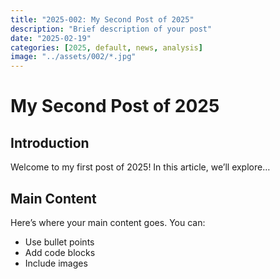 ```yaml
---
title: "2025-002: My Second Post of 2025"
description: "Brief description of your post"
date: "2025-02-19"
categories: [2025, default, news, analysis]
image: "../assets/002/*.jpg"
---
```


# My Second Post of 2025

## Introduction

Welcome to my first post of 2025! In this article, we'll explore...

## Main Content

Here's where your main content goes. You can:

- Use bullet points
- Add code blocks
- Include images